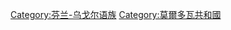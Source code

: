 {{Cat main|莫爾多瓦語支}}
{{portal|语言}}

[[Category:芬兰-乌戈尔语族|Category:芬兰-乌戈尔语族]]
[[Category:莫爾多瓦共和國|Category:莫爾多瓦共和國]]